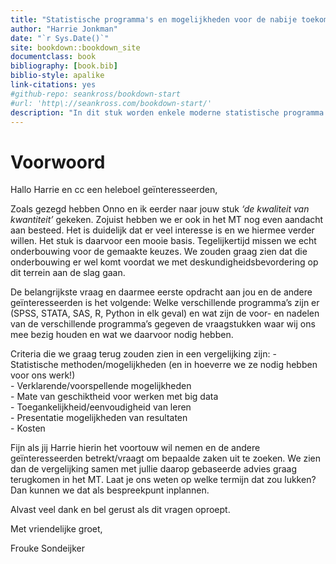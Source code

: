 ```yaml
--- 
title: "Statistische programma's en mogelijkheden voor de nabije toekomst"
author: "Harrie Jonkman"
date: "`r Sys.Date()`"
site: bookdown::bookdown_site
documentclass: book
bibliography: [book.bib]
biblio-style: apalike
link-citations: yes
#github-repo: seankross/bookdown-start
#url: 'http\://seankross.com/bookdown-start/'
description: "In dit stuk worden enkele moderne statistische programma's op rij gezet en de vraag beantwoord wat dit voor de nabije toekomst zou kunnen betekenen. Het is bedoeld voor discussie"
---
```


# Voorwoord {-}

Hallo Harrie en cc een heleboel geïnteresseerden,
 
Zoals gezegd hebben Onno en ik eerder naar jouw stuk *‘de kwaliteit van kwantiteit’* gekeken. Zojuist hebben we er ook in het MT nog even aandacht aan besteed.
Het is duidelijk dat er veel interesse is en we hiermee verder willen. Het stuk is daarvoor een mooie basis. Tegelijkertijd missen we echt onderbouwing voor de gemaakte keuzes. We zouden graag zien dat die onderbouwing er wel komt voordat we met deskundigheidsbevordering op dit terrein aan de slag gaan.
 
De belangrijkste vraag en daarmee eerste opdracht aan jou en de andere geïnteresseerden is het volgende:
Welke verschillende programma’s zijn er (SPSS, STATA, SAS, R, Python in elk geval) en wat zijn de voor- en nadelen van de verschillende programma’s gegeven de vraagstukken waar wij ons mee bezig houden en wat we daarvoor nodig hebben.
 
Criteria die we graag terug zouden zien in een vergelijking zijn:
- Statistische methoden/mogelijkheden (en in hoeverre we ze nodig hebben voor ons werk!)   
- Verklarende/voorspellende mogelijkheden   
- Mate van geschiktheid voor werken met big data   
- Toegankelijkheid/eenvoudigheid van leren   
- Presentatie mogelijkheden van resultaten   
- Kosten    
 
Fijn als jij Harrie hierin het voortouw wil nemen en de andere geïnteresseerden betrekt/vraagt om bepaalde zaken uit te zoeken. We zien dan de vergelijking samen met jullie daarop gebaseerde advies graag terugkomen in het MT. Laat je ons weten op welke termijn dat zou lukken? Dan kunnen we dat als bespreekpunt inplannen.
 
Alvast veel dank en bel gerust als dit vragen oproept.
 
Met vriendelijke groet,
 
Frouke Sondeijker

